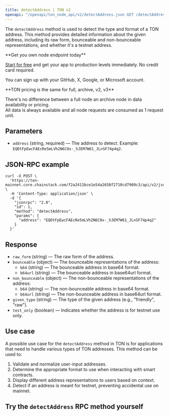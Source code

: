 ---
title: detectAddress | TON v2
openapi: "/openapi/ton_node_api/v2/detectAddress.json GET /detectAddress"
---

The `detectAddress` method is used to detect the type and format of a TON address. This method provides detailed information about the given address, including its raw form, bounceable and non-bounceable representations, and whether it's a testnet address.

<Check>
**Get you own node endpoint today**

[Start for free](https://console.chainstack.com/) and get your app to production levels immediately. No credit card required.

You can sign up with your GitHub, X, Google, or Microsoft account.
</Check>

<Note>
**TON pricing is the same for full, archive, v2, v3**

There's no difference between a full node an archive node in data availability or pricing.  
All data is always available and all node requests are consumed as 1 request unit.
</Note>

  

## Parameters

* `address` (string, required) — The address to detect. Example: `EQDtFpEwcFAEcRe5mLVh2N6C0x-_hJEM7W61_JLnSF74p4q2`.

## JSON-RPC example

```shell Shell
curl -X POST \
  'https://ton-mainnet.core.chainstack.com/f2a2411bce1e54a2658f2710cd7969c3/api/v2/jsonRPC' \
  -H 'Content-Type: application/json' \
  -d '{
    "jsonrpc": "2.0",
    "id": 1,
    "method": "detectAddress",
    "params": {
      "address": "EQDtFpEwcFAEcRe5mLVh2N6C0x-_hJEM7W61_JLnSF74p4q2"
    }
  }'
```


## Response

* `raw_form` (string) — The raw form of the address.
* `bounceable` (object) — The bounceable representations of the address:
  + `b64` (string) — The bounceable address in base64 format.
  + `b64url` (string) — The bounceable address in base64url format.
* `non_bounceable` (object) — The non-bounceable representations of the address:
  + `b64` (string) — The non-bounceable address in base64 format.
  + `b64url` (string) — The non-bounceable address in base64url format.
* `given_type` (string) — The type of the given address (e.g., "friendly", "raw").
* `test_only` (boolean) — Indicates whether the address is for testnet use only.

## Use case

A possible use case for the `detectAddress` method in TON is for applications that need to handle various types of TON addresses. This method can be used to:

1. Validate and normalize user-input addresses.
2. Determine the appropriate format to use when interacting with smart contracts.
3. Display different address representations to users based on context.
4. Detect if an address is meant for testnet, preventing accidental use on mainnet.

## Try the `detectAddress` RPC method yourself